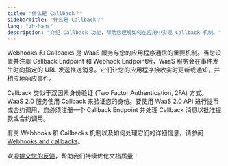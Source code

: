 ```yaml
---
title: "什么是 Callback？"
sidebarTitle: "什么是 Callback？"
lang: "zh-hans"
description: "介绍 Callback 功能，帮助您理解如何在应用中实现 Callback 机制。"
---
```


Webhooks 和 Callbacks 是 WaaS 服务与您的应用程序通信的重要机制。当您设置并注册 Callback Endpoint 和 Webhook Endpoint后，WaaS 服务会在事件发生时向指定的 URL 发送推送消息。它们让您的应用程序接收实时更新或通知，并相应地响应事件。

Callback 类似于双因素身份验证 (Two Factor Authentication, 2FA) 方式。WaaS 2.0 服务使用 Callback 来验证您的身份。要使用 WaaS 2.0 API 进行提币或合约调用，您必须注册一个 Callback Endpoint 并处理 Callback 消息以批准提款或合约调用。

有关 Webhooks 和 Callbacks 机制以及如何处理它们的详细信息，请参阅 [Webhooks and callbacks](https://www.cobo.com/developers/v2/guides/webhooks-callbacks/introduction)。

<Tip>欢迎[提交您的反馈](https://forms.zohopublic.com/cobo/form/DocumentFeedbackForm/formperma/QvLOhxJv1_JMsJ-1dleZ8Itb_7rzN-LtgvsDdxosoVI?referrername=manuals)，帮助我们持续优化文档质量！</Tip>